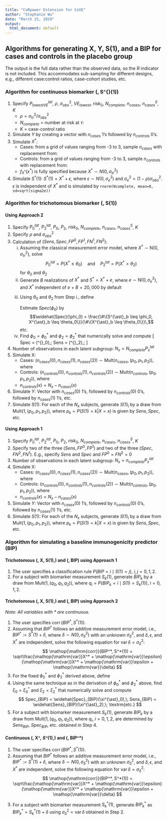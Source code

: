 ```yaml
---
title: "CoRpower Extension for CoVE"
author: "Stephanie Wu"
date: "March 25, 2019"
output:
  html_document: default
---
```


\DeclareMathOperator{\corr}{corr}
\DeclareMathOperator{\var}{var}

## Algorithms for generating X, Y, S(1), and a BIP for cases and controls in the placebo group
The output is the full data rather than the observed data, so the $R$ indicator is not included. This accommodates sub-sampling for different designs, e.g., different case:control ratios, case-cohort studies, etc.

### Algorithm for continuous biomarker \(\, S^{\ast}(1)\)

<ol>
<li> Specify $P^{lat}_{lowestVE}$, $\rho$, $\sigma^2_{obs}$, $VE_{lowest}$, $risk_0$, $N_{complete}$, $n_{cases}$, $n^S_{cases}$, $K$
  <ul> 
  <li> $\rho = \sigma^2_{tr} / \sigma^2_{obs}$
  <li> $N_{complete}$ = number at risk at $\tau$:
  \begin{align*}
  N_{complete} &= N_{randomized}*P(T>\tau, C>\tau | Z = 0)\\
  &= N_{randomized}*P(T>\tau | Z=0)*P(C>\tau | Z=0) \quad \text{ because } T, C \text{ independent}
  \end{align*}
  <li> $K$ = case-control ratio
  </ul>
  
<li> Simulate $Y$ by creating a vector with $n_{cases}$ 1's followed by $n_{controls}$ 0's.
<li> Simulate $X^*$: 
  <ul>
  <li> Cases: from a grid of values ranging from -3 to 3, sample $n_{cases}$ with replacement from:
  \begin{align*}
  f_{X^{\ast}}(x^{\ast}|Y=1,Y^{\tau}=0,Z=0) &= f_{X^{\ast}}(x^{\ast}|Y(0)=1)\\
  &= \frac{P(Y(0)=1|X^*=x^*)f_{X^{\ast}}(x^{\ast})}{P(Y(0)=1)}\\
  &= \frac{risk^{lat}_0(x^*)f_{X^{\ast}}(x^{\ast})}{risk_0}\\
  &= f_{X^{\ast}}(x^{\ast}) \quad \text{because } risk^{lat}_0(x^*)=risk_0
  \end{align*}
  <li> Controls: from a grid of values ranging from -3 to 3, sample $n_{controls}$ with replacement from:
  \begin{align*}
  f_{X^{\ast}}(x^{\ast}|Y=0,Y^{\tau}=0,Z=0) &= f_{X^{\ast}}(x^{\ast}|Y(0)=0)\\
  &= \frac{P(Y(0)=0|X^*=x^*)f_{X^{\ast}}(x^{\ast})}{P(Y(0)=0)}\\
  &= \frac{(1-risk^{lat}_0(x^*))f_{X^{\ast}}(x^{\ast})}{1-risk_0}\\
  &= f_{X^{\ast}}(x^{\ast}) \quad \text{because } risk^{lat}_0(x^*)=risk_0
  \end{align*}
  <li> $f_{X^{\ast}}(x^{\ast})$ is fully specified because $X^* \sim N(0, \sigma^2_{tr})$
  </ul>
<li> Simulate $S^*(1)$: $S^*(1)=X^*+\epsilon,$ where $\epsilon \sim N(0, \sigma^2_e)$ and $\sigma_e^2=(1-\rho)\sigma^2_{obs}$. $\epsilon$ is independent of $X^*$ and is simulated by `rnorm(Ncomplete, mean=0, sd=sqrt(sigma2e))` 
</ol>

### Algorithm for trichotomous biomarker \(\, S(1)\) 
#### Using Approach 2

<ol>
<li> Specify $P^{lat}_0$, $P^{lat}_2$, $P_0$, $P_2$, $risk_0$, $N_{complete}$, $n_{cases}$, $n^S_{cases}$, $K$
<li> Specify $\rho$ and $\sigma^2_{obs}$ 
<li> Calculation of $(Sens, Spec, FP^0, FP^1, FN^1, FN^2)$:
  <ol type="i">
  <li> Assuming the classical measurement error model, where $X^{\ast} \sim \mathsf{N}(0,\sigma^2_{tr})$,  solve
  $$P^{lat}_0 = P(X^{\ast} \leq \theta_0) \quad \textrm{and} \quad P^{lat}_2 = P(X^{\ast} > \theta_2)$$
  for $\theta_0$ and $\theta_2$
  <li> Generate $B$ realizations of $X^{\ast}$ and $S^{\ast} = X^{\ast} + e$, where $e \sim \mathsf{N}(0,\sigma^2_{e})$, and
  $X^{\ast}$ independent of $e$
      + $B = 20,000$ by default
  <li> Using $\theta_0$ and $\theta_2$ from Step i., define
  \begin{align*}
  Spec(\phi_0) &= P(S^{\ast} \leq \phi_0 \mid X^{\ast} \leq \theta_0)\\
  FN^1(\phi_0) &= P(S^{\ast} \leq \phi_0 \mid X^{\ast} \in (\theta_0,\theta_2])\\
  FN^2(\phi_0) &= P(S^{\ast} \leq \phi_0 \mid X^{\ast} > \theta_2)\\
  Sens(\phi_2) &= P(S^{\ast} > \phi_2 \mid X^{\ast} > \theta_2)\\
  FP^1(\phi_2) &= P(S^{\ast} > \phi_2 \mid X^{\ast} \in (\theta_0,\theta_2])\\
  FP^0(\phi_2) &= P(S^{\ast} > \phi_2 \mid X^{\ast} \leq \theta_0)
  \end{align*}
        
  Estimate $Spec(\phi_0)$ by
  $$\widehat{Spec}(\phi_0) = \frac{\#\{S^{\ast}_b \leq \phi_0, X^{\ast}_b \leq \theta_0\}}{\#\{X^{\ast}_b \leq \theta_0\}}\,$$ etc.
  <li> Find $\phi_0 = \phi^{\ast}_0$ and $\phi_2 = \phi^{\ast}_2$ that numerically solve
  \begin{align*}
  P_0 &= \widehat{Spec}(\phi_0)P^{lat}_0 + \widehat{FN}^1(\phi_0)P^{lat}_1 + \widehat{FN}^2(\phi_0)P^{lat}_2\\
  P_2 &= \widehat{Sens}(\phi_2)P^{lat}_2 + \widehat{FP}^1(\phi_2)P^{lat}_1 + \widehat{FP}^0(\phi_2)P^{lat}_0
  \end{align*}
  and compute
  \[
  Spec = \widehat{Spec}(\phi^{\ast}_0),\; Sens = \widehat{Sens}(\phi^{\ast}_2),\; \textrm{etc.}
  \]
  </ol>      

<li> Number of observations in each latent subgroup: $N_x = N_{complete} P^{lat}_x$
<li> Simulate X: 
  <ul>
  <li> Cases: $\left(n_{cases}(0),n_{cases}(1),n_{cases}(2)\right) \sim \mathsf{Mult}(n_{cases},(p_0,p_1,p_2))$, where
  \begin{align*}
  p_x=P(X=x|Y=1,Y^{\tau}=0,Z=0) &= P(X=x|Y(0)=1)\\ 
  &= \frac{P(Y(0)=1|X=x)P(X=x)}{P(Y(0)=1)}\\
  &= \frac{risk^{lat}_0(x)P^{lat}_{x}}{risk_0}\\
  &= P^{lat}_{x} \quad \text{because } risk^{lat}_0(x)=risk_0
  \end{align*}
  <li> Controls: $\left(n_{controls}(0),n_{controls}(1),n_{controls}(2)\right) \sim \mathsf{Mult}(n_{controls},(p_0,p_1,p_2))$, where
  \begin{align*}
  p_x=P(X=x|Y=0,Y^{\tau}=0,Z=0) &= P(X=x|Y(0)=0)\\ 
  &= \frac{P(Y(0)=0|X=x)P(X=x)}{P(Y(0)=0)}\\
  &= \frac{(1-risk^{lat}_0(x))P^{lat}_{x}}{(1-risk_0)}\\
  &= P^{lat}_{x} \quad \text{because } risk^{lat}_0(x)=risk_0
  \end{align*}
  <li> $n_{controls}(x) = N_x - n_{cases}(x)$
  </ul>
<li> Simulate $Y$: Vector with $n_{cases}(0)$ 1's, followed by $n_{controls}(0)$ 0's, followed by $n_{cases}(1)$ 1's, etc.
<li> Simulate $S(1)$: For each of the $N_x$ subjects, generate $S(1)_i$ by a draw from $\mathsf{Mult}(1,(p_0,p_1,p_2))$, where $p_k=P(S(1)=k|X=x)$ is given by $Sens, Spec$, etc.  
</ol>

#### Using Approach 1
<ol>
<li> Specify $P^{lat}_0$, $P^{lat}_2$, $P_0$, $P_2$, $risk_0$, $N_{complete}$, $n_{cases}$, $n^S_{cases}$, $K$
<li> Specify two of the three $(Sens, FP^0, FP^1)$ and two of the three $(Spec, FN^2, FN^1)$. E.g., specify $Sens$ and $Spec$ and $FP^0 = FN^2 = 0$
<li> Number of observations in each latent subgroup: $N_x = n_{complete} P^{lat}_x$
<li> Simulate X: 
  <ul>
  <li> Cases: $\left(n_{cases}(0),n_{cases}(1),n_{cases}(2)\right) \sim \mathsf{Mult}(n_{cases},(p_0,p_1,p_2))$, where
  \begin{align*}
  p_x=P(X=x|Y=1,Y^{\tau}=0,Z=0) &= P(X=x|Y(0)=1)\\ 
  &= \frac{P(Y(0)=1|X=x)P(X=x)}{P(Y(0)=1)}\\
  &= \frac{risk^{lat}_0(x)P^{lat}_{x}}{risk_0}\\
  &= P^{lat}_{x} \quad \text{because } risk^{lat}_0(x)=risk_0
  \end{align*}
  <li> Controls: $\left(n_{controls}(0),n_{controls}(1),n_{controls}(2)\right) \sim \mathsf{Mult}(n_{controls},(p_0,p_1,p_2))$, where
  \begin{align*}
  p_x=P(X=x|Y=0,Y^{\tau}=0,Z=0) &= P(X=x|Y(0)=0)\\ 
  &= \frac{P(Y(0)=0|X=x)P(X=x)}{P(Y(0)=0)}\\
  &= \frac{(1-risk^{lat}_0(x))P^{lat}_{x}}{(1-risk_0)}\\
  &= P^{lat}_{x} \quad \text{because } risk^{lat}_0(x)=risk_0
  \end{align*}
  <li> $n_{controls}(x) = N_x - n_{cases}(x)$
  </ul>
<li> Simulate $Y$: Vector with $n_{cases}(0)$ 1's, followed by $n_{controls}(0)$ 0's, followed by $n_{cases}(1)$ 1's, etc.
<li> Simulate $S(1)$: For each of the $N_x$ subjects, generate $S(1)_i$ by a draw from $\mathsf{Mult}(1,(p_0,p_1,p_2))$, where $p_k=P(S(1)=k|X=x)$ is given by $Sens, Spec$, etc.  
</ol>

### Algorithm for simulating a baseline immunogenicity predictor (BIP)
#### Trichotomous \(\, X, S(1),\) and \(\, BIP\) using Approach 1
<ol>
<li> The user specifies a classification rule $P(BIP=i \mid S(1)=j)$, $i,j=0,1,2$.
<li> For a subject with biomarker measurement $S_k(1)$, generate $BIP_k$ by a draw from $\mathsf{Mult}(1, (q_0, q_1, q_2))$, where $q_i=P(BIP_k=i \mid S(1)=S_k(1))$, $i=0,1,2$.
</ol>

#### Trichotomous \(\, X, S(1),\) and \(\, BIP\) using Approach 2
*Note: All variables with \* are continuous.*

<ol>
<li> The user specifies $\corr(BIP^*, S^*(1))$.
<li> Assuming that $BIP^*$ follows an additive measurement error model, i.e., $BIP^* := S^*(1) + \delta$, where $\delta \sim N(0, \sigma^2_{\delta})$ with an unknown $\sigma^2_{\delta}$, and $\delta, \epsilon$, and $X^*$ are independent, solve the following equation for $\var \delta = \sigma^2_{\delta}$:
$$
\corr(BIP^*, S^*(1)) = \sqrt\frac{\var X^* + \var\epsilon}{\var X^* + \var\epsilon + \var \delta}
$$
<li> For the fixed $\phi^{\ast}_0$ and $\phi^{\ast}_2$ derived above, define
\begin{align*}
Spec_{BIP}(\xi_0) &= P(BIP^{\ast} \leq \xi_0 \mid S^{\ast} \leq \phi^{\ast}_0)\\
FN^1_{BIP}(\xi_0) &= P(BIP^{\ast} \leq \xi_0 \mid S^{\ast} \in (\phi^{\ast}_0,\phi^{\ast}_2])\\
FN^2_{BIP}(\xi_0) &= P(BIP^{\ast} \leq \xi_0 \mid S^{\ast} > \phi^{\ast}_2)\\
Sens_{BIP}(\xi_2) &= P(BIP^{\ast} > \xi_2 \mid S^{\ast} > \phi^{\ast}_2)\\
FP^1_{BIP}(\xi_2) &= P(BIP^{\ast} > \xi_2 \mid S^{\ast} \in (\phi^{\ast}_0,\phi^{\ast}_2])\\
FP^0_{BIP}(\xi_2) &= P(BIP^{\ast} > \xi_2 \mid S^{\ast} \leq \phi^{\ast}_0)
\end{align*}
<li> Using the same technique as in the derivation of $\phi^{\ast}_0$ and $\phi^{\ast}_2$ above, find $\xi_0=\xi^{\ast}_0$ and $\xi_2=\xi^{\ast}_2$ that numerically solve
\begin{align*}
P_0 &= \widehat{Spec}_{BIP}(\xi_0)P_0 + \widehat{FN}_{BIP}^1(\xi_0)P_1 + \widehat{FN}_{BIP}^2(\xi_0)P_2\\
P_2 &= \widehat{Sens}_{BIP}(\xi_2)P_2 + \widehat{FP}_{BIP}^1(\xi_2)P_1 + \widehat{FP}_{BIP}^0(\xi_2)P_0
\end{align*}
and compute
$$
Spec_{BIP} = \widehat{Spec}_{BIP}(\xi^{\ast}_0),\; Sens_{BIP} = \widehat{Sens}_{BIP}(\xi^{\ast}_2),\; \textrm{etc.}
$$
<li> For a subject with biomarker measurement $S_k(1)$, generate $BIP_k$ by a draw from $\mathsf{Mult}(1, (q_0, q_1, q_2))$, where $q_i$, $i=0,1,2$, are determined by $Sens_{BIP}$, $Spec_{BIP}$, etc. obtained in Step 4.
</ol>

#### Continuous \(\, X^*, S^*(1),\) and \(\, BIP^*\)
<ol>
<li> The user specifies $\corr(BIP^*, S^*(1))$.
<li> Assuming that $BIP^*$ follows an additive measurement error model, i.e., $BIP^* := S^*(1) + \delta$, where $\delta \sim N(0, \sigma^2_{\delta})$ with an unknown $\sigma^2_{\delta}$, and $\delta, \epsilon$, and $X^*$ are independent, solve the following equation for $\var \delta = \sigma^2_{\delta}$:
$$
\corr(BIP^*, S^*(1)) = \sqrt\frac{\var X^* + \var\epsilon}{\var X^* + \var\epsilon + \var \delta}
$$
<li> For a subject with biomarker measurement $S^*_k(1)$, generate $BIP^*_k$ as $BIP^*_k = S^*_k(1) + \delta$ using $\sigma^2_{\delta} = \var \delta$ obtained in Step 2.

